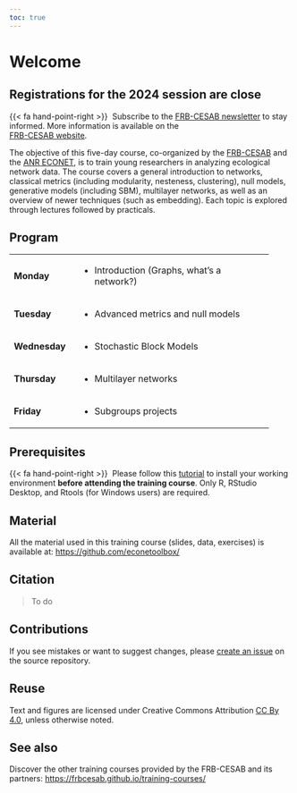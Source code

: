 ```yaml
---
toc: true
---
```


# Welcome {.unnumbered}

::: {.callout-note}
## Registrations for the 2024 session are close

<!-- 
Registrations will open in December and the course takes will take place 22-26 April 2024.  
-->

{{< fa hand-point-right >}}&nbsp; Subscribe to the 
[FRB-CESAB newsletter](https://www.fondationbiodiversite.fr/en/newsletter/) 
to stay informed. More information is available on the  
[FRB-CESAB website](https://www.fondationbiodiversite.fr/en/the-frb-in-action/programs-and-projects/le-cesab/develop-skills/analyse-de-reseaux-dinteractions-en-ecologie/).
:::



The objective of this five-day course, co-organized by the 
[FRB-CESAB](https://www.fondationbiodiversite.fr/en/about-the-foundation/le-cesab/)
and the
[ANR ECONET](https://cmatias.perso.math.cnrs.fr/ANR_EcoNet.html), 
is to train young researchers in analyzing ecological network data. The course covers a general introduction to networks, classical metrics (including modularity, nesteness, clustering), null models, generative models (including SBM), multilayer networks, as well as an overview of newer techniques (such as embedding). Each topic is explored through lectures followed by practicals.


## Program {.unnumbered}

+---------------+-------------------------------------------------+
| **Monday**    | - Introduction (Graphs, what’s a network?)      |     
+---------------+-------------------------------------------------+
| **Tuesday**   | - Advanced metrics and null models              |
+---------------+-------------------------------------------------+
| **Wednesday** | - Stochastic Block Models                       |
+---------------+-------------------------------------------------+
| **Thursday**  | - Multilayer networks                           |
+---------------+-------------------------------------------------+
| **Friday**    | - Subgroups projects                            |
+---------------+-------------------------------------------------+


## Prerequisites {.unnumbered}

{{< fa hand-point-right >}}&nbsp; Please follow this [tutorial](https://frbcesab.github.io/rsetup/) to install 
your working environment **before attending the training course**.
Only R, RStudio Desktop, and Rtools (for Windows users) are required.

<!-- 
{{< fa hand-point-right >}}&nbsp; You also need to create an account on [GitHub](https://github.com/signup/).
-->


## Material {.unnumbered}

All the material used in this training course (slides, data, exercises) is available at: <https://github.com/econetoolbox/>


## Citation {.unnumbered}

> To do


## Contributions {.unnumbered}

If you see mistakes or want to suggest changes, please [create an issue](https://github.com/econetoolbox/econetoolbox.github.io/issues/new) on the source repository.


## Reuse {.unnumbered}

Text and figures are licensed under Creative Commons Attribution [CC By 4.0](https://creativecommons.org/licenses/by/4.0/), unless otherwise noted.


## See also {.unnumbered}

Discover the other training courses provided by the FRB-CESAB and its partners: <https://frbcesab.github.io/training-courses/>


